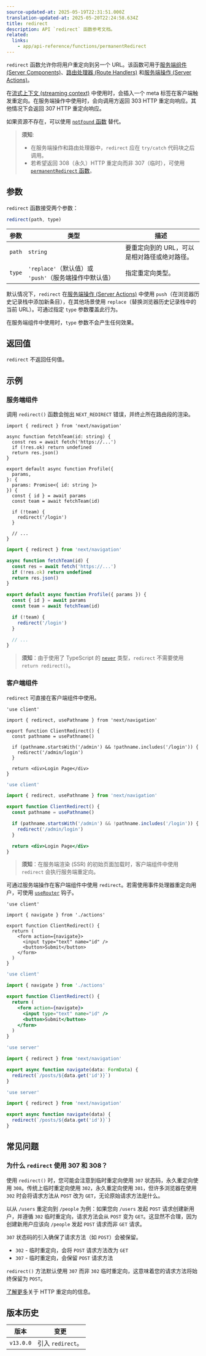 ```yaml
---
source-updated-at: 2025-05-19T22:31:51.000Z
translation-updated-at: 2025-05-20T22:24:58.634Z
title: redirect
description: API `redirect` 函数参考文档。
related:
  links:
    - app/api-reference/functions/permanentRedirect
---
```


`redirect` 函数允许你将用户重定向到另一个 URL。该函数可用于[服务端组件 (Server Components)](/docs/app/getting-started/server-and-client-components)、[路由处理器 (Route Handlers)](/docs/app/building-your-application/routing/route-handlers) 和[服务端操作 (Server Actions)](/docs/app/building-your-application/data-fetching/server-actions-and-mutations)。

在[流式上下文 (streaming context)](/docs/app/building-your-application/routing/loading-ui-and-streaming#what-is-streaming) 中使用时，会插入一个 meta 标签在客户端触发重定向。在服务端操作中使用时，会向调用方返回 303 HTTP 重定向响应。其他情况下会返回 307 HTTP 重定向响应。

如果资源不存在，可以使用 [`notFound` 函数](/docs/app/api-reference/functions/not-found) 替代。

> **须知**:
>
> - 在服务端操作和路由处理器中，`redirect` 应在 `try/catch` 代码块之后调用。
> - 若希望返回 308（永久）HTTP 重定向而非 307（临时），可使用 [`permanentRedirect` 函数](/docs/app/api-reference/functions/permanentRedirect)。

## 参数

`redirect` 函数接受两个参数：

```js
redirect(path, type)
```

| 参数      | 类型                                                          | 描述                                                 |
| --------- | ------------------------------------------------------------- | ----------------------------------------------------------- |
| `path`    | `string`                                                      | 要重定向到的 URL，可以是相对路径或绝对路径。 |
| `type`    | `'replace'`（默认值）或 `'push'`（服务端操作中默认值） | 指定重定向类型。                            |

默认情况下，`redirect` 在[服务端操作 (Server Actions)](/docs/app/building-your-application/data-fetching/server-actions-and-mutations) 中使用 `push`（在浏览器历史记录栈中添加新条目），在其他场景使用 `replace`（替换浏览器历史记录栈中的当前 URL）。可通过指定 `type` 参数覆盖此行为。

在服务端组件中使用时，`type` 参数不会产生任何效果。

## 返回值

`redirect` 不返回任何值。

## 示例

### 服务端组件

调用 `redirect()` 函数会抛出 `NEXT_REDIRECT` 错误，并终止所在路由段的渲染。

```tsx filename="app/team/[id]/page.tsx" switcher
import { redirect } from 'next/navigation'

async function fetchTeam(id: string) {
  const res = await fetch('https://...')
  if (!res.ok) return undefined
  return res.json()
}

export default async function Profile({
  params,
}: {
  params: Promise<{ id: string }>
}) {
  const { id } = await params
  const team = await fetchTeam(id)

  if (!team) {
    redirect('/login')
  }

  // ...
}
```

```jsx filename="app/team/[id]/page.js" switcher
import { redirect } from 'next/navigation'

async function fetchTeam(id) {
  const res = await fetch('https://...')
  if (!res.ok) return undefined
  return res.json()
}

export default async function Profile({ params }) {
  const { id } = await params
  const team = await fetchTeam(id)

  if (!team) {
    redirect('/login')
  }

  // ...
}
```

> **须知**：由于使用了 TypeScript 的 [`never`](https://www.typescriptlang.org/docs/handbook/2/functions.html#never) 类型，`redirect` 不需要使用 `return redirect()`。

### 客户端组件

`redirect` 可直接在客户端组件中使用。

```tsx filename="components/client-redirect.tsx" switcher
'use client'

import { redirect, usePathname } from 'next/navigation'

export function ClientRedirect() {
  const pathname = usePathname()

  if (pathname.startsWith('/admin') && !pathname.includes('/login')) {
    redirect('/admin/login')
  }

  return <div>Login Page</div>
}
```

```jsx filename="components/client-redirect.jsx" switcher
'use client'

import { redirect, usePathname } from 'next/navigation'

export function ClientRedirect() {
  const pathname = usePathname()

  if (pathname.startsWith('/admin') && !pathname.includes('/login')) {
    redirect('/admin/login')
  }

  return <div>Login Page</div>
}
```

> **须知**：在服务端渲染 (SSR) 的初始页面加载时，客户端组件中使用 `redirect` 会执行服务端重定向。

可通过服务端操作在客户端组件中使用 `redirect`。若需使用事件处理器重定向用户，可使用 [`useRouter`](/docs/app/api-reference/functions/use-router) 钩子。

```tsx filename="app/client-redirect.tsx" switcher
'use client'

import { navigate } from './actions'

export function ClientRedirect() {
  return (
    <form action={navigate}>
      <input type="text" name="id" />
      <button>Submit</button>
    </form>
  )
}
```

```jsx filename="app/client-redirect.jsx" switcher
'use client'

import { navigate } from './actions'

export function ClientRedirect() {
  return (
    <form action={navigate}>
      <input type="text" name="id" />
      <button>Submit</button>
    </form>
  )
}
```

```ts filename="app/actions.ts" switcher
'use server'

import { redirect } from 'next/navigation'

export async function navigate(data: FormData) {
  redirect(`/posts/${data.get('id')}`)
}
```

```js filename="app/actions.js" switcher
'use server'

import { redirect } from 'next/navigation'

export async function navigate(data) {
  redirect(`/posts/${data.get('id')}`)
}
```

## 常见问题

### 为什么 `redirect` 使用 307 和 308？

使用 `redirect()` 时，您可能会注意到临时重定向使用 `307` 状态码，永久重定向使用 `308`。传统上临时重定向使用 `302`，永久重定向使用 `301`，但许多浏览器在使用 `302` 时会将请求方法从 `POST` 改为 `GET`，无论原始请求方法是什么。

以从 `/users` 重定向到 `/people` 为例：如果您向 `/users` 发起 `POST` 请求创建新用户，并遵循 `302` 临时重定向，请求方法会从 `POST` 变为 `GET`。这显然不合理，因为创建新用户应该向 `/people` 发起 `POST` 请求而非 `GET` 请求。

`307` 状态码的引入确保了请求方法（如 `POST`）会被保留。

- `302` - 临时重定向，会将 `POST` 请求方法改为 `GET`
- `307` - 临时重定向，会保留 `POST` 请求方法

`redirect()` 方法默认使用 `307` 而非 `302` 临时重定向，这意味着您的请求方法将始终保留为 `POST`。

[了解更多](https://developer.mozilla.org/docs/Web/HTTP/Redirections)关于 HTTP 重定向的信息。

## 版本历史

| 版本       | 变更                |
| ---------- | ------------------- |
| `v13.0.0`  | 引入 `redirect`。   |